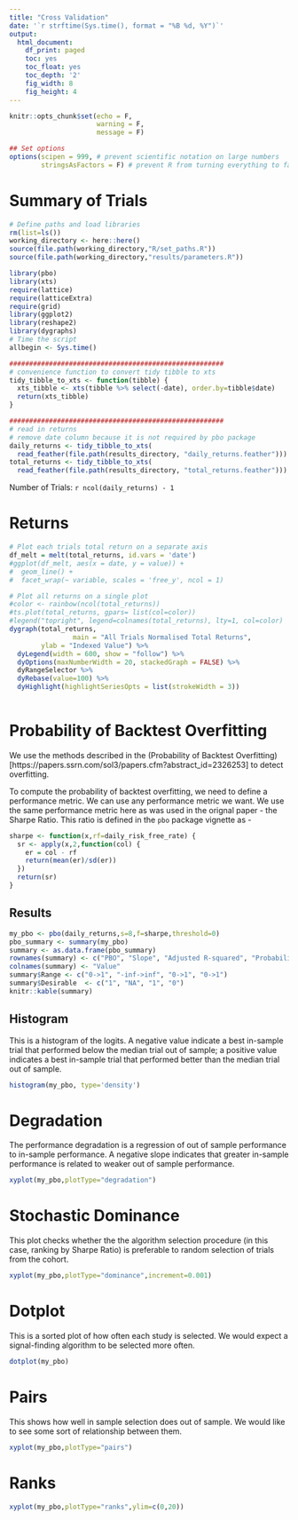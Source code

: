 ```yaml
---
title: "Cross Validation"
date: '`r strftime(Sys.time(), format = "%B %d, %Y")`'
output:
  html_document:
    df_print: paged
    toc: yes
    toc_float: yes
    toc_depth: '2'
    fig_width: 8
    fig_height: 4
---
```


```r
knitr::opts_chunk$set(echo = F,
                      warning = F,
                      message = F)

## Set options
options(scipen = 999, # prevent scientific notation on large numbers
        stringsAsFactors = F) # prevent R from turning everything to factors
```

# Summary of Trials

```r
# Define paths and load libraries
rm(list=ls())
working_directory <- here::here()
source(file.path(working_directory,"R/set_paths.R"))
source(file.path(working_directory,"results/parameters.R"))

library(pbo)
library(xts)
require(lattice)
require(latticeExtra)
require(grid)
library(ggplot2)
library(reshape2)
library(dygraphs)
# Time the script
allbegin <- Sys.time()

######################################################
# convenience function to convert tidy tibble to xts
tidy_tibble_to_xts <- function(tibble) {
  xts_tibble <- xts(tibble %>% select(-date), order.by=tibble$date)
  return(xts_tibble)
}

```


```r
######################################################
# read in returns
# remove date column because it is not required by pbo package
daily_returns <- tidy_tibble_to_xts(
  read_feather(file.path(results_directory, "daily_returns.feather")))
total_returns <- tidy_tibble_to_xts(
  read_feather(file.path(results_directory, "total_returns.feather")))

```

Number of Trials: `r ncol(daily_returns) - 1`

# Returns

```r

# Plot each trials total return on a separate axis
df_melt = melt(total_returns, id.vars = 'date')
#ggplot(df_melt, aes(x = date, y = value)) + 
#  geom_line() + 
#  facet_wrap(~ variable, scales = 'free_y', ncol = 1)

# Plot all returns on a single plot
#color <- rainbow(ncol(total_returns))
#ts.plot(total_returns, gpars= list(col=color))
#legend("topright", legend=colnames(total_returns), lty=1, col=color)
dygraph(total_returns, 
                main = "All Trials Normalised Total Returns", 
        ylab = "Indexed Value") %>%
  dyLegend(width = 600, show = "follow") %>%
  dyOptions(maxNumberWidth = 20, stackedGraph = FALSE) %>%
  dyRangeSelector %>%
  dyRebase(value=100) %>%
  dyHighlight(highlightSeriesOpts = list(strokeWidth = 3))
  
```

# Probability of Backtest Overfitting

We use the methods described in the (Probability of Backtest Overfitting) [https://papers.ssrn.com/sol3/papers.cfm?abstract_id=2326253] to detect overfitting.

To compute the probability of backtest overfitting, we need to define a performance metric. We can use any performance metric we want. We use the same performance metric here as was used in the orignal paper - the Sharpe Ratio. This ratio is defined in the `pbo` package vignette as - 

```r
sharpe <- function(x,rf=daily_risk_free_rate) {
  sr <- apply(x,2,function(col) {
    er = col - rf
    return(mean(er)/sd(er))
  })
  return(sr)
}

```


## Results

```r
my_pbo <- pbo(daily_returns,s=8,f=sharpe,threshold=0)
pbo_summary <- summary(my_pbo)
summary <- as.data.frame(pbo_summary)
rownames(summary) <- c("PBO", "Slope", "Adjusted R-squared", "Probability of Loss")
colnames(summary) <- "Value"
summary$Range <- c("0->1", "-inf->inf", "0->1", "0->1")
summary$Desirable  <- c("1", "NA", "1", "0")
knitr::kable(summary)
```



## Histogram

This is a histogram of the logits. A negative value indicate a best in-sample trial that performed below the median trial out of sample; a positive value indicates a best in-sample trial that performed better than the median trial out of sample.

```r
histogram(my_pbo, type='density')
```

# Degradation

The performance degradation is a regression of out of sample performance to in-sample performance. A negative slope indicates that greater in-sample performance is related to weaker out of sample performance.

```r
xyplot(my_pbo,plotType="degradation")
```

# Stochastic Dominance

This plot checks whether the the algorithm selection procedure (in this case, ranking by Sharpe Ratio) is preferable to random selection of trials from the cohort.

```r
xyplot(my_pbo,plotType="dominance",increment=0.001)
```

# Dotplot

This is a sorted plot of how often each study is selected. We would expect a signal-finding algorithm to be selected more often.

```r
dotplot(my_pbo)
```


# Pairs

This shows how well in sample selection does out of sample. We would like to see some sort of relationship between them.

```r
xyplot(my_pbo,plotType="pairs")
```

# Ranks

```r
xyplot(my_pbo,plotType="ranks",ylim=c(0,20))
```


